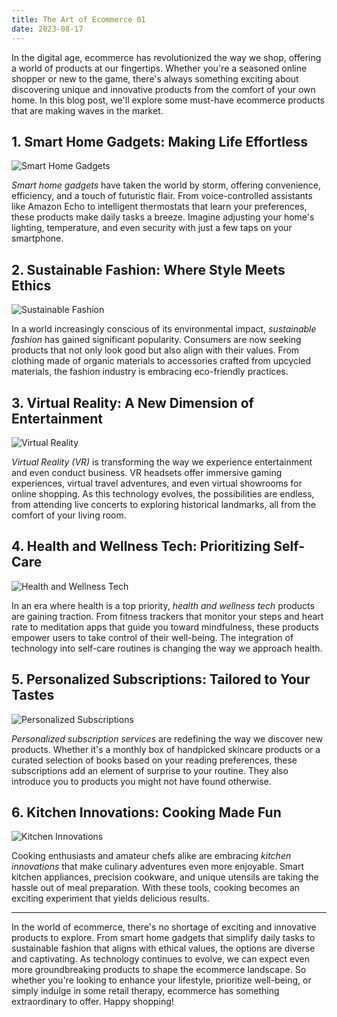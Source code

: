```yaml
---
title: The Art of Ecommerce 01
date: 2023-08-17
---
```


In the digital age, ecommerce has revolutionized the way we shop, offering a world of products at our fingertips. Whether you're a seasoned online shopper or new to the game, there's always something exciting about discovering unique and innovative products from the comfort of your own home. In this blog post, we'll explore some must-have ecommerce products that are making waves in the market.

## 1. Smart Home Gadgets: Making Life Effortless

![Smart Home Gadgets](https://www.saltandstone.com/cdn/shop/products/Deo-BergHinoki-Update_1296x.png?v=1685746620)

*Smart home gadgets* have taken the world by storm, offering convenience, efficiency, and a touch of futuristic flair. From voice-controlled assistants like Amazon Echo to intelligent thermostats that learn your preferences, these products make daily tasks a breeze. Imagine adjusting your home's lighting, temperature, and even security with just a few taps on your smartphone.

## 2. Sustainable Fashion: Where Style Meets Ethics

![Sustainable Fashion](https://www.saltandstone.com/cdn/shop/products/Deo-BergHinoki-Update_1296x.png?v=1685746620)

In a world increasingly conscious of its environmental impact, *sustainable fashion* has gained significant popularity. Consumers are now seeking products that not only look good but also align with their values. From clothing made of organic materials to accessories crafted from upcycled materials, the fashion industry is embracing eco-friendly practices.

## 3. Virtual Reality: A New Dimension of Entertainment

![Virtual Reality](https://www.saltandstone.com/cdn/shop/products/Deo-BergHinoki-Update_1296x.png?v=1685746620)

*Virtual Reality (VR)* is transforming the way we experience entertainment and even conduct business. VR headsets offer immersive gaming experiences, virtual travel adventures, and even virtual showrooms for online shopping. As this technology evolves, the possibilities are endless, from attending live concerts to exploring historical landmarks, all from the comfort of your living room.

## 4. Health and Wellness Tech: Prioritizing Self-Care

![Health and Wellness Tech](https://www.saltandstone.com/cdn/shop/products/Deo-BergHinoki-Update_1296x.png?v=1685746620)

In an era where health is a top priority, *health and wellness tech* products are gaining traction. From fitness trackers that monitor your steps and heart rate to meditation apps that guide you toward mindfulness, these products empower users to take control of their well-being. The integration of technology into self-care routines is changing the way we approach health.

## 5. Personalized Subscriptions: Tailored to Your Tastes

![Personalized Subscriptions](https://www.saltandstone.com/cdn/shop/products/Deo-BergHinoki-Update_1296x.png?v=1685746620)

*Personalized subscription services* are redefining the way we discover new products. Whether it's a monthly box of handpicked skincare products or a curated selection of books based on your reading preferences, these subscriptions add an element of surprise to your routine. They also introduce you to products you might not have found otherwise.

## 6. Kitchen Innovations: Cooking Made Fun

![Kitchen Innovations](https://www.saltandstone.com/cdn/shop/products/Deo-BergHinoki-Update_1296x.png?v=1685746620)

Cooking enthusiasts and amateur chefs alike are embracing *kitchen innovations* that make culinary adventures even more enjoyable. Smart kitchen appliances, precision cookware, and unique utensils are taking the hassle out of meal preparation. With these tools, cooking becomes an exciting experiment that yields delicious results.

---

In the world of ecommerce, there's no shortage of exciting and innovative products to explore. From smart home gadgets that simplify daily tasks to sustainable fashion that aligns with ethical values, the options are diverse and captivating. As technology continues to evolve, we can expect even more groundbreaking products to shape the ecommerce landscape. So whether you're looking to enhance your lifestyle, prioritize well-being, or simply indulge in some retail therapy, ecommerce has something extraordinary to offer. Happy shopping!
